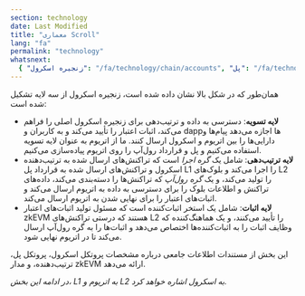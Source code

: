 ```yaml
---
section: technology
date: Last Modified
title: "معماری Scroll"
lang: "fa"
permalink: "technology"
whatsnext:
  { "زنجیره اسکرول": "/fa/technology/chain/accounts", "پل": "/fa/technology/bridge/cross-domain-messaging", "ترتیب‌دهنده": "/fa/technology/sequencer/execution-node", "zkEVM": "/fa/technology/zkevm/zkevm-overview" }
---
```



<ClickToZoom src={Architecture} alt="Architecture" />

همان‌طور که در شکل بالا نشان داده شده است، زنجیره اسکرول از سه لایه تشکیل شده است:

- **لایه تسویه**: دسترسی به داده و ترتیب‌دهی برای زنجیره اسکرول اصلی را فراهم می‌کند، اثبات اعتبار را تأیید می‌کند و به کاربران و dapp‌ها اجازه می‌دهد پیام‌ها و دارایی‌ها را بین اتریوم و اسکرول ارسال کنند. ما از اتریوم به عنوان لایه تسویه استفاده می‌کنیم و پل و قرارداد رول‌آپ را روی اتریوم پیاده‌سازی می‌کنیم.
- **لایه ترتیب‌دهی**: شامل یک *گره اجرا* است که تراکنش‌های ارسال شده به ترتیب‌دهنده اسکرول و تراکنش‌های ارسال شده به قرارداد پل L1 را اجرا می‌کند و بلوک‌های L2 را تولید می‌کند، و یک *گره رول‌آپ* که تراکنش‌ها را دسته‌بندی می‌کند، داده‌های تراکنش و اطلاعات بلوک را برای دسترسی به داده به اتریوم ارسال می‌کند و اثبات‌های اعتبار را برای نهایی شدن به اتریوم ارسال می‌کند.
- **لایه اثبات**: شامل یک استخر اثبات‌کننده است که مسئول تولید اثبات‌های اعتبار zkEVM هستند که درستی تراکنش‌های L2 را تأیید می‌کنند، و یک هماهنگ‌کننده که وظایف اثبات را به اثبات‌کننده‌ها اختصاص می‌دهد و اثبات‌ها را به گره رول‌آپ ارسال می‌کند تا در اتریوم نهایی شود.

این بخش از مستندات اطلاعات جامعی درباره مشخصات پروتکل اسکرول، پروتکل پل، ترتیب‌دهنده، و مدار zkEVM ارائه می‌دهد.

*در ادامه این بخش، L1 به اتریوم و L2 به اسکرول اشاره خواهد کرد.*